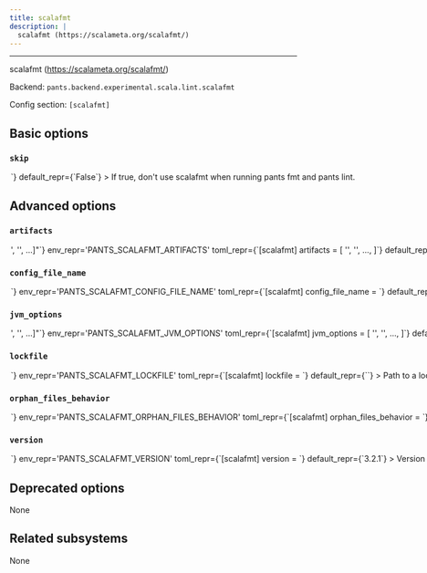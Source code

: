 ```yaml
---
title: scalafmt
description: |
  scalafmt (https://scalameta.org/scalafmt/)
---
```



---

scalafmt (https://scalameta.org/scalafmt/)

Backend: <span className="color--primary">`pants.backend.experimental.scala.lint.scalafmt`</span>

Config section: <span className="color--primary">`[scalafmt]`</span>

<span className={styles.options}>

## Basic options

### `skip`

<Option
  cli_repr={`--[no-]scalafmt-skip`}
  env_repr='PANTS_SCALAFMT_SKIP'
  toml_repr={`[scalafmt]
skip = <bool>`}
  default_repr={`False`}
>

If true, don&#x27;t use scalafmt when running `pants fmt` and `pants lint`.

</Option>

## Advanced options

### `artifacts`

<Option
  cli_repr={`--scalafmt-artifacts="['<str>', '<str>', ...]"`}
  env_repr='PANTS_SCALAFMT_ARTIFACTS'
  toml_repr={`[scalafmt]
artifacts = [
    '<str>',
    '<str>',
    ...,
]`}
  default_repr={`[\n  "org.scalameta:scalafmt-cli_2.13:{version}"\n]`}
>

Artifact requirements for this tool using specified as either the address of a `jvm_artifact` target or, alternatively, as a colon-separated Maven coordinates (e.g., `group:name:version`). For Maven coordinates, the string `{version}` version will be substituted with the value of the `[scalafmt].version` option.

</Option>

### `config_file_name`

<Option
  cli_repr={`--scalafmt-config-file-name=<str>`}
  env_repr='PANTS_SCALAFMT_CONFIG_FILE_NAME'
  toml_repr={`[scalafmt]
config_file_name = <str>`}
  default_repr={`.scalafmt.conf`}
>

Name of a config file understood by scalafmt (https://scalameta.org/scalafmt/docs/configuration.html). The plugin will search the ancestors of each directory in which Scala files are found for a config file of this name.

</Option>

### `jvm_options`

<Option
  cli_repr={`--scalafmt-jvm-options="['<str>', '<str>', ...]"`}
  env_repr='PANTS_SCALAFMT_JVM_OPTIONS'
  toml_repr={`[scalafmt]
jvm_options = [
    '<str>',
    '<str>',
    ...,
]`}
  default_repr={`[]`}
>

List of JVM options to pass to `scalafmt` JVM processes.

Options set here will be added to those set in `[jvm].global_options`. Please check the documentation for the `jvm` subsystem to see what values are accepted here.

</Option>

### `lockfile`

<Option
  cli_repr={`--scalafmt-lockfile=<str>`}
  env_repr='PANTS_SCALAFMT_LOCKFILE'
  toml_repr={`[scalafmt]
lockfile = <str>`}
  default_repr={`<default>`}
>

Path to a lockfile used for installing the tool.

Set to the string `<default>` to use a lockfile provided by Pants, so long as you have not changed the `--version` option. See https://github.com/pantsbuild/pants/blob/release_2.23.0.dev5/src/python/pants/backend/scala/lint/scalafmt/scalafmt.default.lockfile.txt for the default lockfile contents.

To use a custom lockfile, set this option to a file path relative to the build root, then run `pants jvm-generate-lockfiles --resolve=scalafmt`.

</Option>

### `orphan_files_behavior`

<Option
  cli_repr={`--scalafmt-orphan-files-behavior=<OrphanFilepathConfigBehavior>`}
  env_repr='PANTS_SCALAFMT_ORPHAN_FILES_BEHAVIOR'
  toml_repr={`[scalafmt]
orphan_files_behavior = <OrphanFilepathConfigBehavior>`}
  one_of='ignore, error, warn'
  default_repr={`error`}
>

Whether to ignore, error or show a warning when files are found that are not covered by the config file provided in `[scalafmt].config_file_name` setting.

</Option>

### `version`

<Option
  cli_repr={`--scalafmt-version=<str>`}
  env_repr='PANTS_SCALAFMT_VERSION'
  toml_repr={`[scalafmt]
version = <str>`}
  default_repr={`3.2.1`}
>

Version string for the tool. This is available for substitution in the `[scalafmt].artifacts` option by including the string `{version}`.

</Option>

## Deprecated options

None

## Related subsystems

None

</span>
